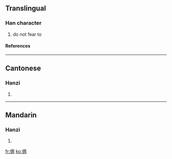==Translingual==
===Han character===
{{Han char|rn=9|rad=人|as=11|sn=13|four=|canj=人卜金月 (OYCB)}}
# do not fear to
====References====
{{Han ref|kx=0115.150|hdz=10214.090|uh=3480|ud=13440}}

----
==Cantonese==
===Hanzi===
{{yue-hanzi|jyut=|y=chim4, chip3 jak6}}
# {{defn|Cantonese}}

----
==Mandarin==
===Hanzi===
{{cmn-hanzi|pin=[[zhǎ]] ([[zha3]])|wg=cha<sup>3</sup>}}
# {{defn|Mandarin}}

[[fr:㒀]]
[[ko:㒀]]